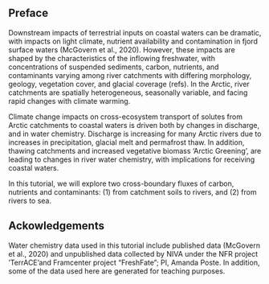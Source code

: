## Preface {.unnumbered}

Downstream impacts of terrestrial inputs on coastal waters can be dramatic, with impacts on light climate, nutrient availability and contamination in fjord surface waters (McGovern et al., 2020). However, these impacts are shaped by the characteristics of the inflowing freshwater, with concentrations of suspended sediments, carbon, nutrients, and contaminants varying among river catchments with differing morphology, geology, vegetation cover, and glacial coverage (refs). In the Arctic, river catchments are spatially heterogeneous, seasonally variable, and facing rapid changes with climate warming. 

Climate change impacts on cross-ecosystem transport of solutes from Arctic catchments to coastal waters is driven both by changes in discharge, and in water chemistry. Discharge is increasing for many Arctic rivers due to increases in precipitation, glacial melt and permafrost thaw. In addition, thawing catchments and increased vegetative biomass 'Arctic Greening', are leading to changes in river water chemistry, with implications for receiving coastal waters. 

In this tutorial, we will explore two cross-boundary fluxes of carbon, nutrients and contaminants: (1) from catchment soils to rivers, and (2) from rivers to sea. 

## Ackowledgements
Water chemistry data used in this tutorial include published data (McGovern et al., 2020) and unpublished data collected by NIVA under the NFR project 'TerrACE'and Framcenter project "FreshFate"; PI, Amanda Poste. In addition, some of the data used here are generated for teaching purposes. 
